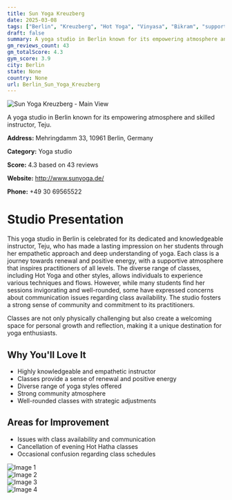 ```yaml
---
title: Sun Yoga Kreuzberg
date: 2025-03-08
tags: ["Berlin", "Kreuzberg", "Hot Yoga", "Vinyasa", "Bikram", "supportive atmosphere", "community-focused", "Berlin"]  
draft: false
summary: A yoga studio in Berlin known for its empowering atmosphere and skilled instructor, Teju.
gm_reviews_count: 43
gm_totalScore: 4.3
gym_score: 3.9
city: Berlin
state: None
country: None
url: Berlin_Sun_Yoga_Kreuzberg
---
```


<div className="aspect-[16/9] relative my-8">
  <img 
    src="https://lh5.googleusercontent.com/p/AF1QipN4fiFT3wQ4Bv3SrfKCeGAh1F6EwoMMm-J-rU4=w1920-h1080-k-no"
    alt="Sun Yoga Kreuzberg - Main View"
    className="object-cover absolute inset-0 w-full h-full rounded-lg"
  />
</div>

A yoga studio in Berlin known for its empowering atmosphere and skilled instructor, Teju.

**Address:** Mehringdamm 33, 10961 Berlin, Germany

**Category:** Yoga studio

**Score:** 4.3 based on 43 reviews

**Website:** http://www.sunyoga.de/

**Phone:** +49 30 69565522

# Studio Presentation

This yoga studio in Berlin is celebrated for its dedicated and knowledgeable instructor, Teju, who has made a lasting impression on her students through her empathetic approach and deep understanding of yoga. Each class is a journey towards renewal and positive energy, with a supportive atmosphere that inspires practitioners of all levels. The diverse range of classes, including Hot Yoga and other styles, allows individuals to experience various techniques and flows. However, while many students find her sessions invigorating and well-rounded, some have expressed concerns about communication issues regarding class availability. The studio fosters a strong sense of community and commitment to its practitioners.

Classes are not only physically challenging but also create a welcoming space for personal growth and reflection, making it a unique destination for yoga enthusiasts.

## Why You'll Love It

- Highly knowledgeable and empathetic instructor
- Classes provide a sense of renewal and positive energy
- Diverse range of yoga styles offered
- Strong community atmosphere
- Well-rounded classes with strategic adjustments

## Areas for Improvement

- Issues with class availability and communication
- Cancellation of evening Hot Hatha classes
- Occasional confusion regarding class schedules

<div className="grid grid-cols-1 xl:grid-cols-2 gap-4 my-8">
<div className="aspect-[4/3] relative"><img src="https://lh5.googleusercontent.com/p/AF1QipO4ta1BdoVIydrbi7FccWd6Us4Av--mfu7p6jk=w1920-h1080-k-no" alt="Image 1" className="object-cover absolute inset-0 w-full h-full rounded-lg" /></div>
<div className="aspect-[4/3] relative"><img src="https://lh5.googleusercontent.com/p/AF1QipMSfYuxdmUOexqaV641VqTN7Q8rw1kHCLnRB7c=w1920-h1080-k-no" alt="Image 2" className="object-cover absolute inset-0 w-full h-full rounded-lg" /></div>
<div className="aspect-[4/3] relative"><img src="https://lh5.googleusercontent.com/p/AF1QipPueTkdgdrlqIELDlt512dgiYGWB4L9qdB3yaca=w1920-h1080-k-no" alt="Image 3" className="object-cover absolute inset-0 w-full h-full rounded-lg" /></div>
<div className="aspect-[4/3] relative"><img src="https://lh5.googleusercontent.com/p/AF1QipOCj252blPDXa0pcKDvtxOzlCK2R4HGorQZMtl1=w1920-h1080-k-no" alt="Image 4" className="object-cover absolute inset-0 w-full h-full rounded-lg" /></div>
</div>